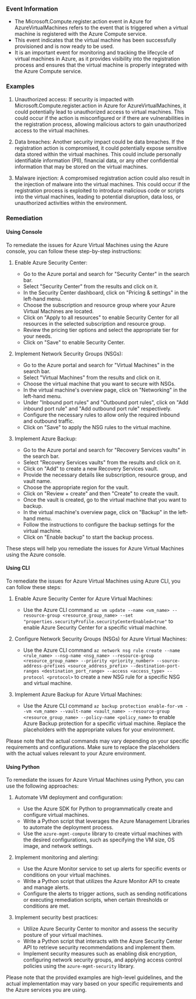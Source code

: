 
### Event Information

- The Microsoft.Compute.register.action event in Azure for AzureVirtualMachines refers to the event that is triggered when a virtual machine is registered with the Azure Compute service.
- This event indicates that the virtual machine has been successfully provisioned and is now ready to be used.
- It is an important event for monitoring and tracking the lifecycle of virtual machines in Azure, as it provides visibility into the registration process and ensures that the virtual machine is properly integrated with the Azure Compute service.


### Examples

1. Unauthorized access: If security is impacted with Microsoft.Compute.register.action in Azure for AzureVirtualMachines, it could potentially lead to unauthorized access to virtual machines. This could occur if the action is misconfigured or if there are vulnerabilities in the registration process, allowing malicious actors to gain unauthorized access to the virtual machines.

2. Data breaches: Another security impact could be data breaches. If the registration action is compromised, it could potentially expose sensitive data stored within the virtual machines. This could include personally identifiable information (PII), financial data, or any other confidential information that may be stored on the virtual machines.

3. Malware injection: A compromised registration action could also result in the injection of malware into the virtual machines. This could occur if the registration process is exploited to introduce malicious code or scripts into the virtual machines, leading to potential disruption, data loss, or unauthorized activities within the environment.

### Remediation

#### Using Console

To remediate the issues for Azure Virtual Machines using the Azure console, you can follow these step-by-step instructions:

1. Enable Azure Security Center:
   - Go to the Azure portal and search for "Security Center" in the search bar.
   - Select "Security Center" from the results and click on it.
   - In the Security Center dashboard, click on "Pricing & settings" in the left-hand menu.
   - Choose the subscription and resource group where your Azure Virtual Machines are located.
   - Click on "Apply to all resources" to enable Security Center for all resources in the selected subscription and resource group.
   - Review the pricing tier options and select the appropriate tier for your needs.
   - Click on "Save" to enable Security Center.

2. Implement Network Security Groups (NSGs):
   - Go to the Azure portal and search for "Virtual Machines" in the search bar.
   - Select "Virtual Machines" from the results and click on it.
   - Choose the virtual machine that you want to secure with NSGs.
   - In the virtual machine's overview page, click on "Networking" in the left-hand menu.
   - Under "Inbound port rules" and "Outbound port rules", click on "Add inbound port rule" and "Add outbound port rule" respectively.
   - Configure the necessary rules to allow only the required inbound and outbound traffic.
   - Click on "Save" to apply the NSG rules to the virtual machine.

3. Implement Azure Backup:
   - Go to the Azure portal and search for "Recovery Services vaults" in the search bar.
   - Select "Recovery Services vaults" from the results and click on it.
   - Click on "Add" to create a new Recovery Services vault.
   - Provide the necessary details like subscription, resource group, and vault name.
   - Choose the appropriate region for the vault.
   - Click on "Review + create" and then "Create" to create the vault.
   - Once the vault is created, go to the virtual machine that you want to backup.
   - In the virtual machine's overview page, click on "Backup" in the left-hand menu.
   - Follow the instructions to configure the backup settings for the virtual machine.
   - Click on "Enable backup" to start the backup process.

These steps will help you remediate the issues for Azure Virtual Machines using the Azure console.

#### Using CLI

To remediate the issues for Azure Virtual Machines using Azure CLI, you can follow these steps:

1. Enable Azure Security Center for Azure Virtual Machines:
   - Use the Azure CLI command `az vm update --name <vm_name> --resource-group <resource_group_name> --set "properties.securityProfile.securityCenterEnabled=true"` to enable Azure Security Center for a specific virtual machine.

2. Configure Network Security Groups (NSGs) for Azure Virtual Machines:
   - Use the Azure CLI command `az network nsg rule create --name <rule_name> --nsg-name <nsg_name> --resource-group <resource_group_name> --priority <priority_number> --source-address-prefixes <source_address_prefix> --destination-port-ranges <destination_port_range> --access <access_type> --protocol <protocol>` to create a new NSG rule for a specific NSG and virtual machine.

3. Implement Azure Backup for Azure Virtual Machines:
   - Use the Azure CLI command `az backup protection enable-for-vm --vm <vm_name> --vault-name <vault_name> --resource-group <resource_group_name> --policy-name <policy_name>` to enable Azure Backup protection for a specific virtual machine. Replace the placeholders with the appropriate values for your environment.

Please note that the actual commands may vary depending on your specific requirements and configurations. Make sure to replace the placeholders with the actual values relevant to your Azure environment.

#### Using Python

To remediate the issues for Azure Virtual Machines using Python, you can use the following approaches:

1. Automate VM deployment and configuration:
   - Use the Azure SDK for Python to programmatically create and configure virtual machines.
   - Write a Python script that leverages the Azure Management Libraries to automate the deployment process.
   - Use the `azure-mgmt-compute` library to create virtual machines with the desired configurations, such as specifying the VM size, OS image, and network settings.

2. Implement monitoring and alerting:
   - Use the Azure Monitor service to set up alerts for specific events or conditions on your virtual machines.
   - Write a Python script that utilizes the Azure Monitor API to create and manage alerts.
   - Configure the alerts to trigger actions, such as sending notifications or executing remediation scripts, when certain thresholds or conditions are met.

3. Implement security best practices:
   - Utilize Azure Security Center to monitor and assess the security posture of your virtual machines.
   - Write a Python script that interacts with the Azure Security Center API to retrieve security recommendations and implement them.
   - Implement security measures such as enabling disk encryption, configuring network security groups, and applying access control policies using the `azure-mgmt-security` library.

Please note that the provided examples are high-level guidelines, and the actual implementation may vary based on your specific requirements and the Azure services you are using.

